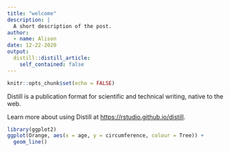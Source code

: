 ```yaml
---
title: "welcome"
description: |
  A short description of the post.
author:
  - name: Alison
date: 12-22-2020
output:
  distill::distill_article:
    self_contained: false
---
```



```r
knitr::opts_chunk$set(echo = FALSE)
```

Distill is a publication format for scientific and technical writing, native to the web.

Learn more about using Distill at <https://rstudio.github.io/distill>.


```r
library(ggplot2)
ggplot(Orange, aes(x = age, y = circumference, colour = Tree)) +
  geom_line()
```

